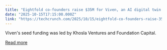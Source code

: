 ```yaml
---
title: "Eightfold co-founders raise $35M for Viven, an AI digital twin startup for querying unavailable co-workers"
date: "2025-10-15T17:15:00.000Z"
link: "https://techcrunch.com/2025/10/15/eightfold-co-founders-raise-35m-for-viven-an-ai-digital-twin-startup-for-querying-unavailable-coworkers/"
---
```


Viven's seed funding was led by Khosla Ventures and Foundation Capital.

[Read more](https://techcrunch.com/2025/10/15/eightfold-co-founders-raise-35m-for-viven-an-ai-digital-twin-startup-for-querying-unavailable-coworkers/)
